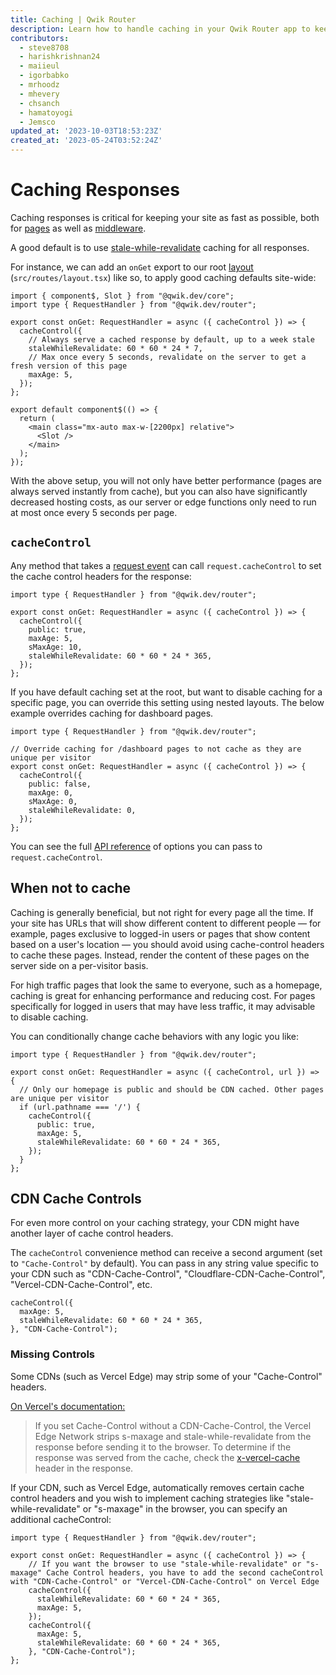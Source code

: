 ```yaml
---
title: Caching | Qwik Router
description: Learn how to handle caching in your Qwik Router app to keep your site as fast as possible.
contributors:
  - steve8708
  - harishkrishnan24
  - maiieul
  - igorbabko
  - mrhoodz
  - mhevery
  - chsanch
  - hamatoyogi
  - Jemsco
updated_at: '2023-10-03T18:53:23Z'
created_at: '2023-05-24T03:52:24Z'
---
```


# Caching Responses

Caching responses is critical for keeping your site as fast as possible, both for [pages](/docs/(qwikrouter)/pages/index.mdx) as well as [middleware](/docs/(qwikrouter)/middleware/index.mdx).

A good default is to use [stale-while-revalidate](https://web.dev/stale-while-revalidate/) caching for all responses. 

For instance, we can add an `onGet` export to our root [layout](/docs/(qwikrouter)/layout/index.mdx) (`src/routes/layout.tsx`) like so, to apply good caching defaults site-wide:

```tsx title="src/routes/layout.tsx"
import { component$, Slot } from "@qwik.dev/core";
import type { RequestHandler } from "@qwik.dev/router";

export const onGet: RequestHandler = async ({ cacheControl }) => {
  cacheControl({
    // Always serve a cached response by default, up to a week stale
    staleWhileRevalidate: 60 * 60 * 24 * 7,
    // Max once every 5 seconds, revalidate on the server to get a fresh version of this page
    maxAge: 5,
  });
};

export default component$(() => {
  return (
    <main class="mx-auto max-w-[2200px] relative">
      <Slot />
    </main>
  );
});
```

With the above setup, you will not only have better performance (pages are always served instantly from cache), but you can also have significantly decreased hosting costs, as our server or edge functions only need to run at most once every 5 seconds per page.

## `cacheControl`

Any method that takes a [request event](https://qwik.dev/docs/advanced/request-handling/#request-event) can call `request.cacheControl` to set the cache control headers for the response:

```tsx title="src/routes/layout.tsx"
import type { RequestHandler } from "@qwik.dev/router";

export const onGet: RequestHandler = async ({ cacheControl }) => {
  cacheControl({
    public: true,
    maxAge: 5,
    sMaxAge: 10,
    staleWhileRevalidate: 60 * 60 * 24 * 365,
  });
};
```

If you have default caching set at the root, but want to disable caching for a specific page, you can override this setting using nested layouts.  The below example overrides caching for dashboard pages.

```tsx title="src/routes/dashboard/layout.tsx"
import type { RequestHandler } from "@qwik.dev/router";

// Override caching for /dashboard pages to not cache as they are unique per visitor
export const onGet: RequestHandler = async ({ cacheControl }) => {
  cacheControl({
    public: false,
    maxAge: 0,
    sMaxAge: 0,
    staleWhileRevalidate: 0,
  });
};

```

You can see the full [API reference](https://qwik.dev/api/qwik-router-middleware-request-handler/) of options you can pass to `request.cacheControl`.

## When not to cache

Caching is generally beneficial, but not right for every page all the time. If your site has URLs that will show different content to different people — for example, pages exclusive to logged-in users or pages that show content based on a user's location — you should avoid using cache-control headers to cache these pages. Instead, render the content of these pages on the server side on a per-visitor basis.

For high traffic pages that look the same to everyone, such as a homepage, caching is great for enhancing performance and reducing cost. For pages specifically for logged in users that may have less traffic, it may advisable to disable caching.

You can conditionally change cache behaviors with any logic you like:

```tsx title="src/routes/layout.tsx"
import type { RequestHandler } from "@qwik.dev/router";

export const onGet: RequestHandler = async ({ cacheControl, url }) => {
  // Only our homepage is public and should be CDN cached. Other pages are unique per visitor
  if (url.pathname === '/') {
    cacheControl({
      public: true,
      maxAge: 5,
      staleWhileRevalidate: 60 * 60 * 24 * 365,
    });
  }
};
```

## CDN Cache Controls

For even more control on your caching strategy, your CDN might have another layer of cache control headers.

The `cacheControl` convenience method can receive a second argument (set to `"Cache-Control"` by default). You can pass in any string value specific to your CDN such as "CDN-Cache-Control", "Cloudflare-CDN-Cache-Control", "Vercel-CDN-Cache-Control", etc.

```tsx
cacheControl({
  maxAge: 5,
  staleWhileRevalidate: 60 * 60 * 24 * 365,
}, "CDN-Cache-Control");
```

### Missing Controls

Some CDNs (such as Vercel Edge) may strip some of your "Cache-Control" headers.

[On Vercel's documentation:](https://vercel.com/docs/edge-network/caching#cdn-cache-control)
> If you set Cache-Control without a CDN-Cache-Control, the Vercel Edge Network strips s-maxage and stale-while-revalidate from the response before sending it to the browser. To determine if the response was served from the cache, check the [x-vercel-cache](https://vercel.com/docs/edge-network/caching#x-vercel-cache) header in the response.

If your CDN, such as Vercel Edge, automatically removes certain cache control headers and you wish to implement caching strategies like "stale-while-revalidate" or "s-maxage" in the browser, you can specify an additional cacheControl:

```tsx title="src/routes/layout.tsx"
import type { RequestHandler } from "@qwik.dev/router";

export const onGet: RequestHandler = async ({ cacheControl }) => {
    // If you want the browser to use "stale-while-revalidate" or "s-maxage" Cache Control headers, you have to add the second cacheControl with "CDN-Cache-Control" or "Vercel-CDN-Cache-Control" on Vercel Edge 
    cacheControl({
      staleWhileRevalidate: 60 * 60 * 24 * 365,
      maxAge: 5,
    });
    cacheControl({
      maxAge: 5,
      staleWhileRevalidate: 60 * 60 * 24 * 365,
    }, "CDN-Cache-Control");
};
```
